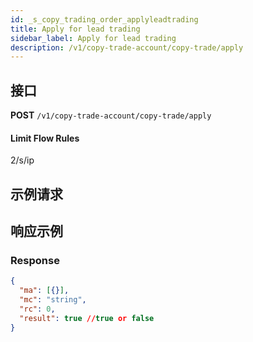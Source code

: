 ```yaml
---
id: _s_copy_trading_order_applyleadtrading
title: Apply for lead trading
sidebar_label: Apply for lead trading
description: /v1/copy-trade-account/copy-trade/apply
---
```


## 接口

**POST** `/v1/copy-trade-account/copy-trade/apply`

#### **Limit Flow Rules**

2/s/ip

## 示例请求

## 响应示例

### Response

```json
{
  "ma": [{}],
  "mc": "string",
  "rc": 0,
  "result": true //true or false
}
```
